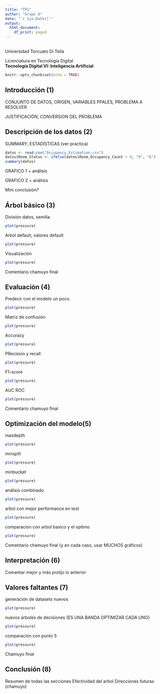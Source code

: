 ```yaml
---
title: "TP1"
author: "Grupo 6"
date: "`r Sys.Date()`"
output:
  html_document:
    df_print: paged
---
```


\
Universidad Torcuato Di Tella

Licenciatura en Tecnología Digital\
**Tecnología Digital VI: Inteligencia Artificial**

```r
knitr::opts_chunk$set(echo = TRUE)
```

## Introducción (1)

CONJUNTO DE DATOS, ORIGEN, VARIABLES PPALES, PROBLEMA A RESOLVER

JUSTIFICACIÓN, CONVERSION DEL PROBLEMA

## Descripción de los datos (2)

SUMMARY, ESTADÍSTICAS (ver practica)

```r

datos <- read.csv("Occupancy_Estimation.csv")
datos$Room_Status <- ifelse(datos$Room_Occupancy_Count > 0, "O", "E")
summary(datos)
```

GRAFICO 1 + análisis

GRAFICO 2 + análisis

Mini conclusión?

## Árbol básico (3)

División datos, semilla
```r
plot(pressure)
```

Arbol default, valores default
```r
plot(pressure)
```

Visualización
```r
plot(pressure)
```

Comentario chamuyo final

## Evaluación (4)

Predecir con el modelo un poco
```r
plot(pressure)
```

Matriz de confusión
```r
plot(pressure)
```

Accuracy
```r
plot(pressure)
```

PRecision y recall
```r
plot(pressure)
```

F1-score
```r
plot(pressure)
```

AUC ROC
```r
plot(pressure)
```

Comentario chamuyo final

## Optimización del modelo(5)

maxdepth
```r
plot(pressure)
```

minsplit
```r
plot(pressure)
```

minbucket
```r
plot(pressure)
```

análisis combinado
```r
plot(pressure)
```

arbol con mejor performance en test
```r
plot(pressure)
```

comparacion con arbol basico y el optimo
```r
plot(pressure)
```
Comentario chamuyo final (y en cada caso, usar MUCHOS gráficos)

## Interpretación (6)

Comentar mejor y más prolijo lo anterior

## Valores faltantes (7)
generación de datasets nuevos
```r
plot(pressure)
```

nuevos arboles de decisiones (ES UNA BANDA OPTIMIZAR CADA UNO)
```r
plot(pressure)
```

comparación con punto 5
```r
plot(pressure)
```

Chamuyo final

## Conclusión (8)

Resumen de todas las secciones
Efectividad del arbol
Direcciones futuras (chamuyo)
